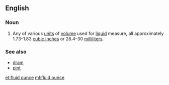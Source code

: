 ==English==

===Noun===
{{wikipedia}}
{{en-noun|head=[[fluid]] [[ounce]]}}

# Any of various [[unit]]s of [[volume]] used for [[liquid]] measure, all approximately 1.73–1.83 [[cubic inch]]es or 28.4–30 [[milliliter]]s.

===See also===
*[[dram]]
*[[pint]]

[[et:fluid ounce]]
[[ml:fluid ounce]]